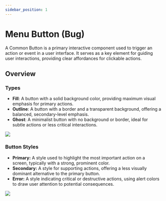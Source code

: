 ```yaml
---
sidebar_position: 1
---
```


# Menu Button (Bug)
A Common Button is a primary interactive component used to trigger an action or event in a user interface. It serves as a key element for guiding user interactions, providing clear affordances for clickable actions.

## Overview
### Types

-  **Fill**: A button with a solid background color, providing maximum visual emphasis for primary actions.
-  **Outline**: A button with a border and a transparent background, offering a balanced, secondary-level emphasis.
-  **Ghost**: A minimalist button with no background or border, ideal for subtle actions or less critical interactions.

![](https://space.yoko.studio/wp-content/uploads/2024/12/button.png)

### Button Styles

-  **Primary:** A style used to highlight the most important action on a screen, typically with a strong, prominent color.
-  **Secondary:** A style for supporting actions, offering a less visually dominant alternative to the primary button.
-  **Error:** A style indicating critical or destructive actions, using alert colors to draw user attention to potential consequences.

![](https://space.yoko.studio/wp-content/uploads/2024/12/typebutton-1024x296.png)


